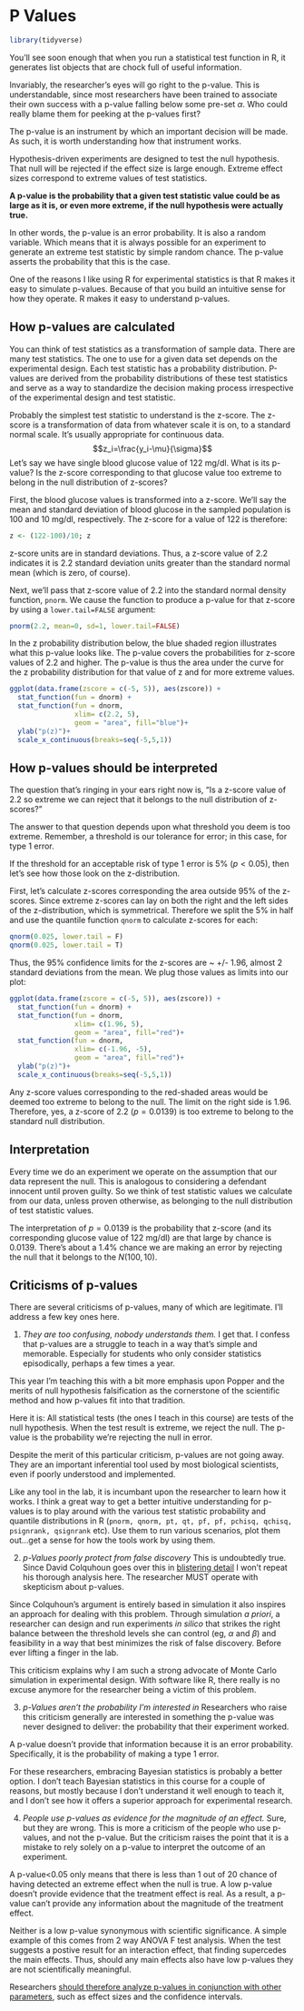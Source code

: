 # P Values {#pvalues}

```r
library(tidyverse)
```


You'll see soon enough that when you run a statistical test function in R, it generates list objects that are chock full of useful information. 

Invariably, the researcher's eyes will go right to the p-value. This is understandable, since most researchers have been trained to associate their own success with a p-value falling below some pre-set $\alpha$. Who could really blame them for peeking at the p-values first?

The p-value is an instrument by which an important decision will be made. As such, it is worth understanding how that instrument works.

Hypothesis-driven experiments are designed to test the null hypothesis. That null will be rejected if the effect size is large enough. Extreme effect sizes correspond to extreme values of test statistics.

**A p-value is the probability that a given test statistic value could be as large as it is, or even more extreme, if the null hypothesis were actually true.**

In other words, the p-value is an error probability. It is also a random variable. Which means that it is always possible for an experiment to generate an extreme test statistic by simple random chance. The p-value asserts the probability that this is the case.

One of the reasons I like using R for experimental statistics is that R makes it easy to simulate p-values. Because of that you build an intuitive sense for how they operate. R makes it easy to understand p-values.

## How p-values are calculated

You can think of test statistics as a transformation of sample data. There are many test statistics. The one to use for a given data set depends on the experimental design. Each test statistic has a probability distribution. P-values are derived from the probability distributions of these test statistics and serve as a way to standardize the decision making process irrespective of the experimental design and test statistic.   

Probably the simplest test statistic to understand is the z-score. The z-score is a transformation of data from whatever scale it is on, to a standard normal scale. It's usually appropriate for continuous data.
$$z_i=\frac{y_i-\mu}{\sigma}$$
Let's say we have single blood glucose value of 122 mg/dl. What is its p-value? Is the z-score corresponding to that glucose value too extreme to belong in the null distribution of z-scores?

First, the blood glucose values is transformed into a z-score. We'll say the mean and standard deviation of blood glucose in the sampled population is 100 and 10 mg/dl, respectively. The z-score for a value of 122 is therefore: 

```r
z <- (122-100)/10; z
```
z-score units are in standard deviations. Thus, a z-score value of 2.2 indicates it is 2.2 standard deviation units greater than the standard normal mean (which is zero, of course).

Next, we'll pass that z-score value of 2.2 into the standard normal density function, `pnorm`. We cause the function to produce a p-value for that z-score by using a `lower.tail=FALSE` argument: 

```r
pnorm(2.2, mean=0, sd=1, lower.tail=FALSE)
```

In the z probability distribution below, the blue shaded region illustrates what this p-value looks like. The p-value covers the probabilities for z-score values of 2.2 and higher. The p-value is thus the area under the curve for the z probability distribution for that value of z and for more extreme values.

```r
ggplot(data.frame(zscore = c(-5, 5)), aes(zscore)) +
  stat_function(fun = dnorm) +
  stat_function(fun = dnorm,
                xlim= c(2.2, 5),
                geom = "area", fill="blue")+
  ylab("p(z)")+
  scale_x_continuous(breaks=seq(-5,5,1))
```

## How p-values should be interpreted

The question that's ringing in your ears right now is, "Is a z-score value of 2.2 so extreme we can reject that it belongs to the null distribution of z-scores?" 

The answer to that question depends upon what threshold you deem is too extreme. Remember, a threshold is our tolerance for error; in this case, for type 1 error.

If the threshold for an acceptable risk of type 1 error is 5% ($p < 0.05$), then let's see how those look on the z-distribution.

First, let's calculate z-scores corresponding the area outside 95% of the z-scores. Since extreme z-scores can lay on both the right and the left sides of the z-distribution, which is symmetrical. Therefore we split the 5% in half and use the quantile function `qnorm` to calculate z-scores for each: 

```r
qnorm(0.025, lower.tail = F)
qnorm(0.025, lower.tail = T)
```

Thus, the 95% confidence limits for the z-scores are ~ +/- 1.96, almost 2 standard deviations from the mean. We plug those values as limits into our plot: 

```r
ggplot(data.frame(zscore = c(-5, 5)), aes(zscore)) +
  stat_function(fun = dnorm) +
  stat_function(fun = dnorm,
                xlim= c(1.96, 5),
                geom = "area", fill="red")+
  stat_function(fun = dnorm,
                xlim= c(-1.96, -5),
                geom = "area", fill="red")+
  ylab("p(z)")+
  scale_x_continuous(breaks=seq(-5,5,1))
```

Any z-score values corresponding to the red-shaded areas would be deemed too extreme to belong to the null. The limit on the right side is 1.96. Therefore, yes, a z-score of 2.2 ($p=0.0139$) is too extreme to belong to the standard null distribution.

## Interpretation

Every time we do an experiment we operate on the assumption that our data represent the null. This is analogous to considering a defendant innocent until proven guilty. So we think of test statistic values we calculate from our data, unless proven otherwise, as belonging to the null distribution of test statistic values.

The interpretation of $p=0.0139$ is the probability that z-score (and its corresponding glucose value of 122 mg/dl) are that large by chance is 0.0139. There's about a 1.4% chance we are making an error by rejecting the null that it belongs to the $N(100, 10)$.

## Criticisms of p-values

There are several criticisms of p-values, many of which are legitimate. I'll address a few key ones here.

1. *They are too confusing, nobody understands them.*
I get that. I confess that p-values are a struggle to teach in a way that's simple and memorable. Especially for students who only consider statistics episodically, perhaps a few times a year. 

This year I'm teaching this with a bit more emphasis upon Popper and the merits of null hypothesis falsification as the cornerstone of the scientific method and how p-values fit into that tradition. 

Here it is: All statistical tests (the ones I teach in this course) are tests of the null hypothesis. When the test result is extreme, we reject the null. The p-value is the probability we're rejecting the null in error.

Despite the merit of this particular criticism, p-values are not going away. They are an important inferential tool used by most biological scientists, even if poorly understood and implemented. 

Like any tool in the lab, it is incumbant upon the researcher to learn how it works. I think a great way to get a better intuitive understanding for p-values is to play around with the various test statistic probability and quantile distributions in R (`pnorm, qnorm, pt, qt, pf, pf, pchisq, qchisq, psignrank, qsignrank` etc). Use them to run various scenarios, plot them out...get a sense for how the tools work by using them.

2. *p-Values poorly protect from false discovery*
This is undoubtedly true. Since David Colquhoun goes over this in [blistering detail](http://rsos.royalsocietypublishing.org/content/1/3/140216) I won't repeat his thorough analysis here. The researcher MUST operate with skepticism about p-values.

Since Colquhoun's argument is entirely based in simulation it also inspires an approach for dealing with this problem. Through simulation *a priori*, a researcher can design and run experiments *in silico* that strikes the right balance between the threshold levels she can control (eg, $\alpha$ and $\beta$) and feasibility in a way that best minimizes the risk of false discovery. Before ever lifting a finger in the lab.

This criticism explains why I am such a strong advocate of Monte Carlo simulation in experimental design. With software like R, there really is no excuse anymore for the researcher being a victim of this problem.

3. *p-Values aren't the probability I'm interested in*
Researchers who raise this criticism generally are interested in something the p-value was never designed to deliver: the probability that their experiment worked. 

A p-value doesn't provide that information because it is an error probability. Specifically, it is the probability of making a type 1 error.

For these researchers, embracing Bayesian statistics is probably a better option. I don't teach Bayesian statistics in this course for a couple of reasons, but mostly because I don't understand it well enough to teach it, and I don't see how it offers a superior approach for experimental research.

4. *People use p-values as evidence for the magnitude of an effect.*
Sure, but they are wrong. This is more a criticism of the people who use p-values, and not the p-value. But the criticism raises the point that it is a mistake to rely solely on a p-value to interpret the outcome of an experiment.

A p-value<0.05 only means that there is less than 1 out of 20 chance of having detected an extreme effect when the null is true. A low p-value doesn't provide evidence that the treatment effect is real. As a result, a p-value can't provide any information about the magnitude of the treatment effect.

Neither is a low p-value synonymous with scientific significance. A simple example of this comes from 2 way ANOVA F test analysis. When the test suggests a postive result for an interaction effect, that finding supercedes the main effects. Thus, should any main effects also have low p-values they are not scientifically meaningful.

Researchers [should therefore analyze p-values in conjunction with other parameters](https://www.nature.com/articles/nmeth.4210), such as effect sizes and the confidence intervals.


